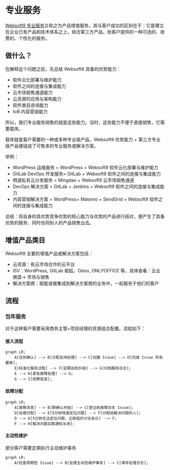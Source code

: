

# 专业服务 

[Websoft9 专业服务](https://www.websoft9.com/services/)又称之为产品增值服务，其与客户成功的区别在于：它是建立在企业已有产品和技术体系之上，结合第三方产品，给客户提供的一种可选的、收费的、个性化的服务。  

## 做什么？

在解释这个问题之前，先总结 Websoft9 具备的优势能力：  

* 软件云化部署与维护能力
* 软件之间的连接与集成能力
* 云市场销售通道能力
* 云资源的应用与架构能力
* 软件类目咨询能力
* toB 内容营销能力

所以，我们专业服务销售的就是这些能力。当时，这些能力不便于直接销售，它需要载体。  

载体就是客户需要的一种或多种专业级产品，Websoft9 优势能力 + 第三方专业级产品便组成了可售卖的专业服务或解决方案。

举例：

* WordPress 运维服务 = WordPress + Websoft9 软件云化部署与维护能力
* GitLab DevOps 开发服务= GitLab + Websoft9 软件之间的连接与集成能力
* 明道私有云分发服务 = Mingdao + Websoft9 云市场销售通道
* DevOps 解决方案 = GitLab + Jenkins + Websoft9 软件之间的连接与集成能力
* 内容营销解决方案 = WordPress+ Matomo + SendGrid + Websoft9 软件之间的连接与集成能力


总结：将自身的具优势竞争优势的核心能力与优势的产品进行结对，便产生了具备优势的服务，同时也将别人的产品销售出去。  

## 增值产品类目

Websoft9 主要的增值产品或解决方案包括：

* 云资源：有云市场合作的云平台
* ISV：WordPress, GitLab 极狐，Odoo, ONLYOFFICE 等，具体查看：企业微盘-> 市场与销售
* 解决方案商：赋能或被集成到解决方案商的业务中，一起服务于他们的客户


## 流程

### 包年服务

对于这种客户需要采用商务主管+项目经理的资源组合配置。流程如下：

#### 接入流程

```mermaid
graph LR;
    A[合同确认] --> B[分配支持经理] --> C[创建 Issue] --> D[完成 Issue 所有要素];
    E[标准化服务过程] --> F[定期巡检升级] --> G[归档服务日志];
    E --> H[紧急故障处理] --> G;
    G --> I[续费促进];
```

#### 故障分配

```mermaid
graph LR;
    A[故障消息] --> B[群确认开始] --> C[登记到故障日志 Issue];
    D[处理分配] --> E[5分钟快速定位问题] --> F[分配给解决问题的人];
    D --> G[5分钟无法定位问题，立即组织讨论会诊] --> F;
    F --> H[解决问题后群通知关闭];
```

#### 主动性维护

部分客户需要定期执行主动维护事务

```mermaid
graph LR;
    A[检查周期性 Issue] --> B[处理主动性维护事务] --> C[填写处理日志];
```


